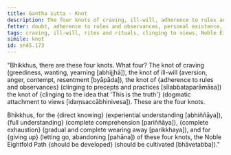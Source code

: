 ```yaml
---
title: Gantha sutta - Knot
description: The four knots of craving, ill-will, adherence to rules and observances, and clinging to the idea that 'This is the truth' are described in brief. The Noble Eightfold Path is the way to direct knowing, full understanding, complete exhaustion, and giving up of these knots.
fetter: doubt, adherence to rules and observances, personal existence, sensual desire, ill-will, ignorance
tags: craving, ill-will, rites and rituals, clinging to views, Noble Eightfold Path, direct knowing, full understanding, complete exhaustion, giving up, sn, sn45-56, sn45
simile: knot
id: sn45.173
---
```


"Bhikkhus, there are these four knots. What four? The knot of craving (greediness, wanting, yearning [abhijjhā]), the knot of ill-will (aversion, anger, contempt, resentment [byāpāda]), the knot of \{adherence to rules and observances} (clinging to precepts and practices [sīlabbataparāmāsa]) the knot of \{clinging to the idea that 'This is the truth'} (dogmatic attachment to views [idaṃsaccābhinivesa]). These are the four knots.

Bhikkhus, for the \{direct knowing} (experiential understanding [abhiññāya]), \{full understanding} (complete comprehension [pariññāya]), \{complete exhaustion} (gradual and complete wearing away [parikkhaya]), and for \{giving up} (letting go, abandoning [pahāna]) of these four knots, the Noble Eightfold Path \{should be developed} (should be cultivated [bhāvetabba])."